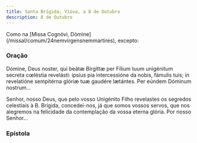 ```yaml
---
title: Santa Brígida, Viúva, a 8 de Outubro
description: 8 de Outubro
---
```


<aside>
  Como na [Missa Cognóvi, Dómine](/missal/comum/24nemvirgensnemmartires),
  excepto:
</aside>

### Oração

<div class="side-by-side not-content">

Dómine, Deus noster, qui beátæ Birgíttæ per Fílium tuum unigénitum secreta
    cœléstia revelásti: ipsíus pia intercessióne da nobis, fámulis tuis; in
    revelatióne sempitérna glóriæ tuæ gaudére lætántes. Per eúndem Dóminum
    nostrum...

Senhor, nosso Deus, que pelo vosso Unigénito Filho revelastes os segredos
    celestiais à B. Brígida, concedei-nos, já que somos vossos servos, que nos
    alegremos na felicidade da contemplação da vossa eterna glória. Por nosso
    Senhor...

</div>

### Epístola


<LinkCard href="/missal/santos/05-04-1#epístola" title="Santa Mónica, Viúva" />
